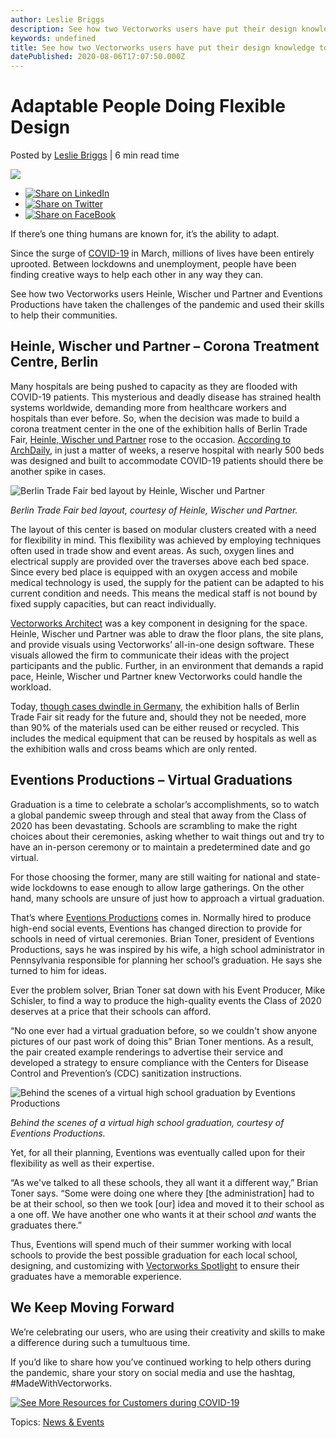 ```yaml
---
author: Leslie Briggs
description: See how two Vectorworks users have put their design knowledge to use for their communities during a global pandemic.
keywords: undefined
title: See how two Vectorworks users have put their design knowledge to use for their communities during a global pandemic. 
datePublished: 2020-08-06T17:07:50.000Z
---
```

  

# Adaptable People Doing Flexible Design

 Posted by [Leslie Briggs](https://blog.vectorworks.net/author/leslie-briggs) | 6 min read time 

![](https://blog.vectorworks.net/hubfs/Blog%20Images/200806_VectorworksInCOVID/blog-images-resize-july-28-2.jpg) 

* [![Share on LinkedIn](https://2659751.fs1.hubspotusercontent-na1.net/hubfs/2659751/michaelDemo/share-LI.png)](http://www.linkedin.com/shareArticle?mini=true&url=https%3A%2F%2Fblog.vectorworks.net%2Fadaptable-people-doing-flexible-design)
* [![Share on Twitter](https://2659751.fs1.hubspotusercontent-na1.net/hubfs/2659751/michaelDemo/share-TW.png)](https://www.twitter.com/share?text=Adaptable%20People%20Doing%20Flexible%20Design&url=https%3A%2F%2Fblog.vectorworks.net%2Fadaptable-people-doing-flexible-design&via=PMGTweets)
* [![Share on FaceBook](https://2659751.fs1.hubspotusercontent-na1.net/hubfs/2659751/michaelDemo/share-FB.png)](https://www.facebook.com/sharer/sharer.php?u=https%3A%2F%2Fblog.vectorworks.net%2Fadaptable-people-doing-flexible-design)

If there’s one thing humans are known for, it’s the ability to adapt.

Since the surge of [COVID-19](/how-vectorworks-is-helping-customers-during-covid-19?utm%5Fcampaign=blog&utm%5Fmedium=planetvectorworks&utm%5Fsource=intext&utm%5Fcontent=080620vectorworksincovid) in March, millions of lives have been entirely uprooted. Between lockdowns and unemployment, people have been finding creative ways to help each other in any way they can.

See how two Vectorworks users Heinle, Wischer und Partner and Eventions Productions have taken the challenges of the pandemic and used their skills to help their communities.

## Heinle, Wischer und Partner – Corona Treatment Centre, Berlin

Many hospitals are being pushed to capacity as they are flooded with COVID-19 patients. This mysterious and deadly disease has strained health systems worldwide, demanding more from healthcare workers and hospitals than ever before. So, when the decision was made to build a corona treatment center in the one of the exhibition halls of Berlin Trade Fair, [Heinle, Wischer und Partner](https://www.heinlewischerpartner.de/) rose to the occasion. [According to ArchDaily](https://www.archdaily.com/940802/corona-treatment-centre-berlin-heinle-wischer-und-partner), in just a matter of weeks, a reserve hospital with nearly 500 beds was designed and built to accommodate COVID-19 patients should there be another spike in cases.

![Berlin Trade Fair bed layout by Heinle, Wischer und Partner](https://blog.vectorworks.net/hs-fs/hubfs/Blog%20Images/200806_VectorworksInCOVID/blog-images-resize-july-28-2.jpg?width=600&name=blog-images-resize-july-28-2.jpg)

_Berlin Trade Fair bed layout, courtesy of Heinle, Wischer und Partner._

The layout of this center is based on modular clusters created with a need for flexibility in mind. This flexibility was achieved by employing techniques often used in trade show and event areas. As such, oxygen lines and electrical supply are provided over the traverses above each bed space. Since every bed place is equipped with an oxygen access and mobile medical technology is used, the supply for the patient can be adapted to his current condition and needs. This means the medical staff is not bound by fixed supply capacities, but can react individually.

[Vectorworks Architect](https://www.vectorworks.net/en-US/architect?utm%5Fcampaign=blog&utm%5Fmedium=planetvectorworks&utm%5Fsource=intext&utm%5Fcontent=080620vectorworksincovid) was a key component in designing for the space. Heinle, Wischer und Partner was able to draw the floor plans, the site plans, and provide visuals using Vectorworks’ all-in-one design software. These visuals allowed the firm to communicate their ideas with the project participants and the public. Further, in an environment that demands a rapid pace, Heinle, Wischer und Partner knew Vectorworks could handle the workload.

Today, [though cases dwindle in Germany](https://www.coronatracker.com/country/germany/), the exhibition halls of Berlin Trade Fair sit ready for the future and, should they not be needed, more than 90% of the materials used can be either reused or recycled. This includes the medical equipment that can be reused by hospitals as well as the exhibition walls and cross beams which are only rented.

## Eventions Productions – Virtual Graduations

Graduation is a time to celebrate a scholar’s accomplishments, so to watch a global pandemic sweep through and steal that away from the Class of 2020 has been devastating. Schools are scrambling to make the right choices about their ceremonies, asking whether to wait things out and try to have an in-person ceremony or to maintain a predetermined date and go virtual.

For those choosing the former, many are still waiting for national and state-wide lockdowns to ease enough to allow large gatherings. On the other hand, many schools are unsure of just how to approach a virtual graduation.

That’s where [Eventions Productions](https://eventionsproductions.com/) comes in. Normally hired to produce high-end social events, Eventions has changed direction to provide for schools in need of virtual ceremonies. Brian Toner, president of Eventions Productions, says he was inspired by his wife, a high school administrator in Pennsylvania responsible for planning her school’s graduation. He says she turned to him for ideas.

Ever the problem solver, Brian Toner sat down with his Event Producer, Mike Schisler, to find a way to produce the high-quality events the Class of 2020 deserves at a price that their schools can afford.

“No one ever had a virtual graduation before, so we couldn't show anyone pictures of our past work of doing this” Brian Toner mentions. As a result, the pair created example renderings to advertise their service and developed a strategy to ensure compliance with the Centers for Disease Control and Prevention’s (CDC) sanitization instructions.

![Behind the scenes of a virtual high school graduation by Eventions Productions](https://blog.vectorworks.net/hs-fs/hubfs/Blog%20Images/200806_VectorworksInCOVID/IMG_0418.jpg?width=600&name=IMG_0418.jpg)

_Behind the scenes of a virtual high school graduation, courtesy of Eventions Productions._

Yet, for all their planning, Eventions was eventually called upon for their flexibility as well as their expertise.

“As we've talked to all these schools, they all want it a different way,” Brian Toner says. “Some were doing one where they \[the administration\] had to be at their school, so then we took \[our\] idea and moved it to their school as a one off. We have another one who wants it at their school _and_ wants the graduates there.”

Thus, Eventions will spend much of their summer working with local schools to provide the best possible graduation for each local school, designing, and customizing with [Vectorworks Spotlight](http://vectorworks.net/en-US/spotlight?utm%5Fcampaign=blog&utm%5Fmedium=planetvectorworks&utm%5Fsource=intext&utm%5Fcontent=080620vectorworksincovid) to ensure their graduates have a memorable experience.

## We Keep Moving Forward

We’re celebrating our users, who are using their creativity and skills to make a difference during such a tumultuous time.

If you’d like to share how you’ve continued working to help others during the pandemic, share your story on social media and use the hashtag, #MadeWithVectorworks.

[![See More Resources for Customers during COVID-19](https://no-cache.hubspot.com/cta/default/3018241/931fc12c-a9e4-476e-b2b8-ef6942cb14c8.png)](https://cta-redirect.hubspot.com/cta/redirect/3018241/931fc12c-a9e4-476e-b2b8-ef6942cb14c8) 

 Topics: [News & Events](https://blog.vectorworks.net/topic/news-events) 

  